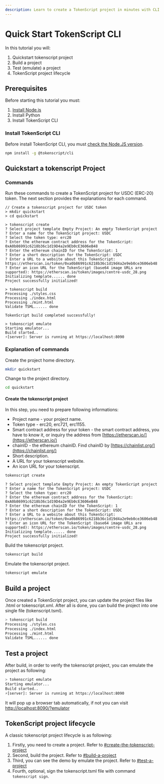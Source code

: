 ```yaml
---
description: Learn to create a TokenScript project in minutes with CLI.
---
```


# Quick Start TokenScript CLI

In this tutorial you will:

1. Quickstart tokenscript project
2. Build a project
3. Test (emulate) a project
4. TokenScript project lifecycle

## Prerequisites

Before starting this tutorial you must:

1. [Install Node.js](./references.mdx)
2. Install Python
3. Install TokenScript CLI

### Install TokenScript CLI

Before install TokenScript CLI, you must [check the Node.JS version](./references.mdx).

```sh npm2yarn copy
npm install -g @tokenscript/cli
```

## Quickstart a tokenscript Project

### Commands

Run these commands to create a TokenScript project for USDC (ERC-20) token. The next section provides the explanations for each command.

```
// Create a tokenscript project for USDC token
> mkdir quickstart
> cd quickstart

> tokenscript create
? Select project template Empty Project: An empty TokenScript project
? Enter a name for the TokenScript project: USDC
? Select the token type: erc20
? Enter the ethereum contract address for the TokenScript: 0xA0b86991c6218b36c1d19D4a2e9Eb0cE3606eB48
? Enter the ethereum chainID for the TokenScript: 1
? Enter a short description for the TokenScript: USDC
? Enter a URL to a website about this TokenScript: https://etherscan.io/token/0xa0b86991c6218b36c1d19d4a2e9eb0ce3606eb48
? Enter an icon URL for the TokenScript (base64 image URLs are supported): https://etherscan.io/token/images/centre-usdc_28.png
Initializing template...... done
Project successfully initialized!

> tokenscript build
Processing ./styles.css
Processing ./index.html
Processing ./mint.html
Validate TSML...... done

TokenScript build completed successfully!

> tokenscript emulate
Starting emulator...
Build started..
⚡️[server]: Server is running at https://localhost:8090
```

### Explanation of commands

Create the project home directory.

```sh copy
mkdir quickstart
```

Change to the project directory.

```sh copy
cd quickstart
```

#### Create the tokenscript project

In this step, you need to prepare following informations:

- Project name - your project name.
- Token type - erc20, erc721, erc1155.
- Smart contract address for your token - the smart contract address, you have to know it, or inquiry the address from [https://etherscan.io/](https://etherscan.io/)
- chainID - the ethereum chainID. Find chainID by [https://chainlist.org/](https://chainlist.org/)
- Short description.
- A URL for your tokenscript website.
- An icon URL for your tokenscript.

```sh copy
tokenscript create
```

```
? Select project template Empty Project: An empty TokenScript project
? Enter a name for the TokenScript project: USDC
? Select the token type: erc20
? Enter the ethereum contract address for the TokenScript: 0xA0b86991c6218b36c1d19D4a2e9Eb0cE3606eB48
? Enter the ethereum chainID for the TokenScript: 1
? Enter a short description for the TokenScript: USDC
? Enter a URL to a website about this TokenScript: https://etherscan.io/token/0xa0b86991c6218b36c1d19d4a2e9eb0ce3606eb48
? Enter an icon URL for the TokenScript (base64 image URLs are supported): https://etherscan.io/token/images/centre-usdc_28.png
Initializing template...... done
Project successfully initialized!
```

Build the tokenscript project.

```sh copy
tokenscript build
```

Emulate the tokenscript project.

```sh copy
tokenscript emulate
```

## Build a project

Once created a TokenScript project, you can update the project files like .html or tokenscript.xml. After all is done, you can build the project into one single file (tokenscript.tsml).

```sh
> tokenscript build
Processing ./styles.css
Processing ./index.html
Processing ./mint.html
Validate TSML...... done
```

## Test a project

After build, in order to verify the tokenscript project, you can emulate the project as following:

```sh
> tokenscript emulate
Starting emulator...
Build started..
⚡️[server]: Server is running at https://localhost:8090
```

It will pop up a browser tab automatically, if not you can visit [http://localhost:8090/?emulator](http://localhost:8090/?emulator)

## TokenScript project lifecycle

A classic tokenscript project lifecycle is as following:

1. Firstly, you need to create a project. Refer to [#create-the-tokenscript-project](quick-start-tokenscript-cli.md#create-the-tokenscript-project 'mention')
2. Second, build the project. Refer to [#build-a-project](quick-start-tokenscript-cli.md#build-a-project 'mention')
3. Third, you can see the demo by emulate the project. Refer to [#test-a-project](quick-start-tokenscript-cli.md#test-a-project 'mention')
4. Fourth, optional, sign the tokenscript.tsml file with command `tokenscript sign`.
